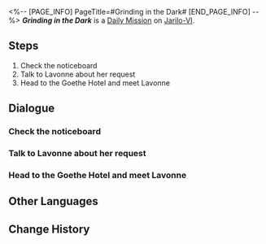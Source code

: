 <%-- [PAGE_INFO]
PageTitle=#Grinding in the Dark#
[END_PAGE_INFO] --%>
{{Stub|Dialogue.}}
{{Mission Infobox
|id            = 3011505
|title         = 
|image         = <!--Mission Grinding in the Dark.png-->
|type          = Daily
|event_name    = 
|chapter       = 
|requirements  = 
|summary       = <!--official mission summary from Fate's Atlas-->
|characters    = Lavonne; Trailblazer
|startLocation = [[Jarilo-VI]] - [[Administrative District]]
|world         = Jarilo-VI
|area          = Administrative District
|prev          = 
|next          = 
|rewards       = Credit*5,000
}}
'''''Grinding in the Dark''''' is a [[Daily Mission]] on [[Jarilo-VI]].

==Steps==
# Check the noticeboard
# Talk to Lavonne about her request
# Head to the Goethe Hotel and meet Lavonne

<!--
==Gameplay Notes==

--><!--
==Trial Character==

-->
==Dialogue==
{{Stub Dialogue}}
===Check the noticeboard===
{{Mission Description|type=daily|location=Administrative District|Go to the noticeboard in the Overworld and see whether the Rightful Rights Society has any new commissions.}}
{{Dialogue Start}}
:{{tx}}
{{Dialogue End}}

===Talk to Lavonne about her request===
{{Mission Description|type=daily|location=Administrative District|update|You see that Lavonne has issued a commission on the Rightful Rights Society's noticeboard and wants to exercise her rightful rights. Go help Lavonne!}}
{{Dialogue Start}}
:{{tx}}
{{Dialogue End}}

===Head to the Goethe Hotel and meet Lavonne===
{{Dialogue Start}}
:{{tx}}
{{Dialogue End}}

==Other Languages==
{{Other Languages
|en   = Grinding in the Dark
|zhs  = 躬耕于黑暗
|zht  = 躬耕於黑暗
|ja   = 闇に生きる
|ko   = 우리는 어둠 속에서 움직인다
|es   = Trabajo en las sombras
|fr   = Travailler dans l'ombre
|ru   = Мы действуем во тьме
|th   = ทำงานในความมืด
|vi   = Cày Trong Bóng Tối
|de   = Arbeit im Dunkeln
|id   = Bekerja dalam Kegelapan
|pt   = Grindando na Escuridão
}}

==Change History==
{{Change History|1.0}}
